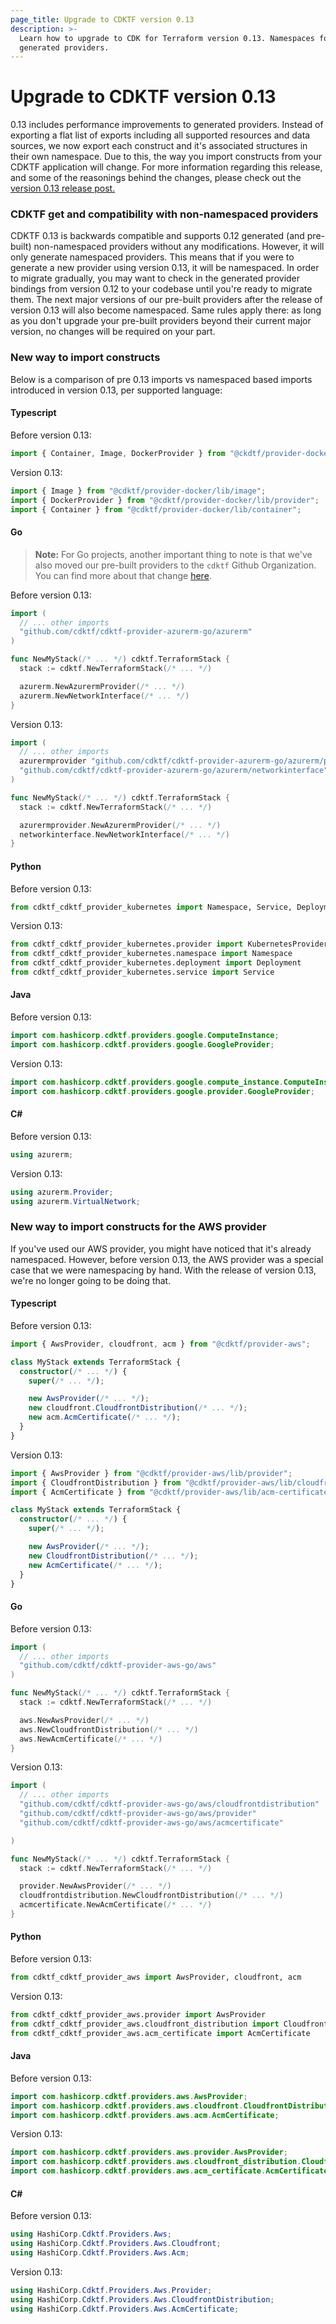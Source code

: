 ```yaml
---
page_title: Upgrade to CDKTF version 0.13
description: >-
  Learn how to upgrade to CDK for Terraform version 0.13. Namespaces for
  generated providers.
---
```


# Upgrade to CDKTF version 0.13

0.13 includes performance improvements to generated providers. Instead of exporting a flat list of exports
including all supported resources and data sources, we now export each construct and it's associated structures in their own namespace.
Due to this, the way you import constructs from your CDKTF application will change.
For more information regarding this release, and some of the reasonings behind the changes, please check out the [version 0.13 release post.](https://cdk.tf/0.13)

### CDKTF get and compatibility with non-namespaced providers

CDKTF 0.13 is backwards compatible and supports 0.12 generated (and pre-built) non-namespaced providers without
any modifications. However, it will only generate namespaced providers. This means that if you were to generate
a new provider using version 0.13, it will be namespaced. In order to migrate gradually, you may want to check in
the generated provider bindings from version 0.12 to your codebase until you're ready to migrate them.
The next major versions of our pre-built providers after the release of version 0.13 will also become namespaced.
Same rules apply there: as long as you don't upgrade your pre-built providers beyond their current major version,
no changes will be required on your part.

### New way to import constructs

Below is a comparison of pre 0.13 imports vs namespaced based imports introduced in version 0.13,
per supported language:

#### Typescript

Before version 0.13:

```typescript
import { Container, Image, DockerProvider } from "@ckdtf/provider-docker";
```

Version 0.13:

```typescript
import { Image } from "@cdktf/provider-docker/lib/image";
import { DockerProvider } from "@cdktf/provider-docker/lib/provider";
import { Container } from "@cdktf/provider-docker/lib/container";
```

#### Go

> **Note:** For Go projects, another important thing to note is that we've also moved our pre-built providers to the `cdktf` Github Organization. You can find more about that change [here](https://github.com/hashicorp/terraform-cdk/issues/2146).

Before version 0.13:

```go
import (
  // ... other imports
  "github.com/cdktf/cdktf-provider-azurerm-go/azurerm"
)

func NewMyStack(/* ... */) cdktf.TerraformStack {
  stack := cdktf.NewTerraformStack(/* ... */)

  azurerm.NewAzurermProvider(/* ... */)
  azurerm.NewNetworkInterface(/* ... */)
}
```

Version 0.13:

```go
import (
  // ... other imports
  azurermprovider "github.com/cdktf/cdktf-provider-azurerm-go/azurerm/provider"
  "github.com/cdktf/cdktf-provider-azurerm-go/azurerm/networkinterface"
)

func NewMyStack(/* ... */) cdktf.TerraformStack {
  stack := cdktf.NewTerraformStack(/* ... */)

  azurermprovider.NewAzurermProvider(/* ... */)
  networkinterface.NewNetworkInterface(/* ... */)
}
```

#### Python

Before version 0.13:

```python
from cdktf_cdktf_provider_kubernetes import Namespace, Service, Deployment, KubernetesProvider
```

Version 0.13:

```python
from cdktf_cdktf_provider_kubernetes.provider import KubernetesProvider
from cdktf_cdktf_provider_kubernetes.namespace import Namespace
from cdktf_cdktf_provider_kubernetes.deployment import Deployment
from cdktf_cdktf_provider_kubernetes.service import Service
```

#### Java

Before version 0.13:

```java
import com.hashicorp.cdktf.providers.google.ComputeInstance;
import com.hashicorp.cdktf.providers.google.GoogleProvider;
```

Version 0.13:

```java
import com.hashicorp.cdktf.providers.google.compute_instance.ComputeInstance;
import com.hashicorp.cdktf.providers.google.provider.GoogleProvider;
```

#### C\#

Before version 0.13:

```csharp
using azurerm;
```

Version 0.13:

```csharp
using azurerm.Provider;
using azurerm.VirtualNetwork;
```

### New way to import constructs for the AWS provider

If you've used our AWS provider, you might have noticed that it's already namespaced. However, before
version 0.13, the AWS provider was a special case that we were namespacing by hand. With the release of
version 0.13, we're no longer going to be doing that.

#### Typescript

Before version 0.13:

```typescript
import { AwsProvider, cloudfront, acm } from "@cdktf/provider-aws";

class MyStack extends TerraformStack {
  constructor(/* ... */) {
    super(/* ... */);

    new AwsProvider(/* ... */);
    new cloudfront.CloudfrontDistribution(/* ... */);
    new acm.AcmCertificate(/* ... */);
  }
}
```

Version 0.13:

```typescript
import { AwsProvider } from "@cdktf/provider-aws/lib/provider";
import { CloudfrontDistribution } from "@cdktf/provider-aws/lib/cloudfront-distribution";
import { AcmCertificate } from "@cdktf/provider-aws/lib/acm-certificate";

class MyStack extends TerraformStack {
  constructor(/* ... */) {
    super(/* ... */);

    new AwsProvider(/* ... */);
    new CloudfrontDistribution(/* ... */);
    new AcmCertificate(/* ... */);
  }
}
```

#### Go

Before version 0.13:

```go
import (
  // ... other imports
  "github.com/cdktf/cdktf-provider-aws-go/aws"
)

func NewMyStack(/* ... */) cdktf.TerraformStack {
  stack := cdktf.NewTerraformStack(/* ... */)

  aws.NewAwsProvider(/* ... */)
  aws.NewCloudfrontDistribution(/* ... */)
  aws.NewAcmCertificate(/* ... */)
}
```

Version 0.13:

```go
import (
  // ... other imports
  "github.com/cdktf/cdktf-provider-aws-go/aws/cloudfrontdistribution"
  "github.com/cdktf/cdktf-provider-aws-go/aws/provider"
  "github.com/cdktf/cdktf-provider-aws-go/aws/acmcertificate"

)

func NewMyStack(/* ... */) cdktf.TerraformStack {
  stack := cdktf.NewTerraformStack(/* ... */)

  provider.NewAwsProvider(/* ... */)
  cloudfrontdistribution.NewCloudfrontDistribution(/* ... */)
  acmcertificate.NewAcmCertificate(/* ... */)
}
```

#### Python

Before version 0.13:

```python
from cdktf_cdktf_provider_aws import AwsProvider, cloudfront, acm
```

Version 0.13:

```python
from cdktf_cdktf_provider_aws.provider import AwsProvider
from cdktf_cdktf_provider_aws.cloudfront_distribution import CloudfrontDistribution
from cdktf_cdktf_provider_aws.acm_certificate import AcmCertificate
```

#### Java

Before version 0.13:

```java
import com.hashicorp.cdktf.providers.aws.AwsProvider;
import com.hashicorp.cdktf.providers.aws.cloudfront.CloudfrontDistribution;
import com.hashicorp.cdktf.providers.aws.acm.AcmCertificate;
```

Version 0.13:

```java
import com.hashicorp.cdktf.providers.aws.provider.AwsProvider;
import com.hashicorp.cdktf.providers.aws.cloudfront_distribution.CloudfrontDistribution;
import com.hashicorp.cdktf.providers.aws.acm_certificate.AcmCertificate;
```

#### C\#

Before version 0.13:

```csharp
using HashiCorp.Cdktf.Providers.Aws;
using HashiCorp.Cdktf.Providers.Aws.Cloudfront;
using HashiCorp.Cdktf.Providers.Aws.Acm;
```

Version 0.13:

```csharp
using HashiCorp.Cdktf.Providers.Aws.Provider;
using HashiCorp.Cdktf.Providers.Aws.CloudfrontDistribution;
using HashiCorp.Cdktf.Providers.Aws.AcmCertificate;
```
